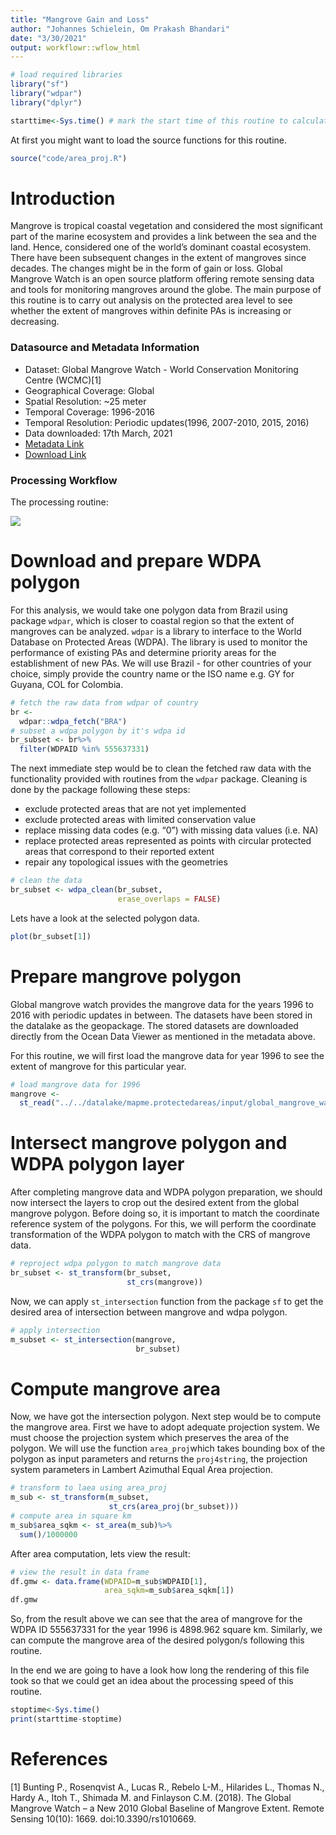 ```yaml
---
title: "Mangrove Gain and Loss"
author: "Johannes Schielein, Om Prakash Bhandari"
date: "3/30/2021"
output: workflowr::wflow_html
---
```


```r

# load required libraries
library("sf")
library("wdpar")
library("dplyr")

starttime<-Sys.time() # mark the start time of this routine to calculate processing time at the end
```

At first you might want to load the source functions for this routine. 
```r

source("code/area_proj.R")
```

# Introduction

Mangrove is tropical coastal vegetation and considered the most significant part of the marine ecosystem and provides a link between the sea and the land. Hence, considered one of the world's dominant coastal ecosystem. There have been subsequent changes in the extent of mangroves since decades. The changes might be in the form of gain or loss. Global Mangrove Watch is an open source platform offering remote sensing data and tools for monitoring mangroves around the globe. 
The main purpose of this routine is to carry out analysis on the protected area level to see whether the extent of mangroves within definite PAs is increasing or decreasing. 

### Datasource and Metadata Information

- Dataset: Global Mangrove Watch - World Conservation Monitoring Centre (WCMC)[1]
- Geographical Coverage: Global
- Spatial Resolution: ~25 meter
- Temporal Coverage: 1996-2016
- Temporal Resolution: Periodic updates(1996, 2007-2010, 2015, 2016)
- Data downloaded: 17th March, 2021
- [Metadata Link]("https://data.unep-wcmc.org/pdfs/45/GMW_001_Metadata.pdf?1560444488")
- [Download Link]("https://data.unep-wcmc.org/datasets/45")


### Processing Workflow

The processing routine:

![](assets/workflows/gmw_area_routine.png)


# Download and prepare WDPA polygon

For this analysis, we would take one polygon data from Brazil using package `wdpar`, which is closer to coastal region so that the extent of mangroves can be analyzed. `wdpar` is a library to interface to the World Database on Protected Areas (WDPA). The library is used to monitor the performance of existing PAs and determine priority areas for the establishment of new PAs. We will use Brazil - for other countries of your choice, simply provide the country name or the ISO name e.g. GY for Guyana, COL for Colombia.

```r

# fetch the raw data from wdpar of country
br <- 
  wdpar::wdpa_fetch("BRA")
# subset a wdpa polygon by it's wdpa id
br_subset <- br%>%
  filter(WDPAID %in% 555637331)
```

The next immediate step would be to clean the fetched raw data with the functionality provided with routines from the `wdpar` package. Cleaning is done by the package following these steps:

- exclude protected areas that are not yet implemented
- exclude protected areas with limited conservation value
- replace missing data codes (e.g. "0") with missing data values (i.e. NA)
- replace protected areas represented as points with circular protected areas that correspond to their reported extent
- repair any topological issues with the geometries

```r

# clean the data
br_subset <- wdpa_clean(br_subset,
                        erase_overlaps = FALSE)
```

Lets have a look at the selected polygon data.

```r

plot(br_subset[1])
```


# Prepare mangrove polygon

Global mangrove watch provides the mangrove data for the years 1996 to 2016 with periodic updates in between. The datasets have been stored in the datalake as the geopackage. The stored datasets are downloaded directly from the Ocean Data Viewer as mentioned in the metadata above. 

For this routine, we will first load the mangrove data for year 1996 to see the extent of mangrove for this particular year.

```r

# load mangrove data for 1996
mangrove <- 
  st_read("../../datalake/mapme.protectedareas/input/global_mangrove_watch/gmw-v2-1996-valid.gpkg")
```

# Intersect mangrove polygon and WDPA polygon layer

After completing mangrove data and WDPA polygon preparation, we should now intersect the layers to crop out the desired extent from the global mangrove polygon. Before doing so, it is important to match the coordinate reference system of the polygons. For this, we will perform the coordinate transformation of the WDPA polygon to match with the CRS of mangrove data.

```r

# reproject wdpa polygon to match mangrove data
br_subset <- st_transform(br_subset,
                          st_crs(mangrove))
```

Now, we can apply `st_intersection` function from the package `sf` to get the desired area of intersection between mangrove and wdpa polygon.

```r

# apply intersection
m_subset <- st_intersection(mangrove,
                            br_subset)
```

# Compute mangrove area

Now, we have got the intersection polygon. Next step would be to compute the mangrove area. First we have to adopt adequate projection system. We must choose the projection system which preserves the area of the polygon. We will use the function `area_proj`which takes bounding box of the polygon as input parameters and returns the `proj4string`, the projection system parameters in Lambert Azimuthal Equal Area projection.

```r

# transform to laea using area_proj
m_sub <- st_transform(m_subset,
                      st_crs(area_proj(br_subset)))
# compute area in square km
m_sub$area_sqkm <- st_area(m_sub)%>%
  sum()/1000000
```

After area computation, lets view the result:
```r

# view the result in data frame
df.gmw <- data.frame(WDPAID=m_sub$WDPAID[1],
                     area_sqkm=m_sub$area_sqkm[1])
df.gmw
```


So, from the result above we can see that the area of mangrove for the WDPA ID 555637331 for the year 1996 is 4898.962 square km. 
Similarly, we can compute the mangrove area of the desired polygon/s following this routine.


In the end we are going to have a look how long the rendering of this file took so that we could get an idea about the processing speed of this routine.
```r

stoptime<-Sys.time()
print(starttime-stoptime)
```

# References

[1] Bunting P., Rosenqvist A., Lucas R., Rebelo L-M., Hilarides L., Thomas N., Hardy A., Itoh T., Shimada M. and Finlayson C.M. (2018). The Global Mangrove Watch – a New 2010 Global Baseline of Mangrove Extent. Remote Sensing 10(10): 1669. doi:10.3390/rs1010669.
